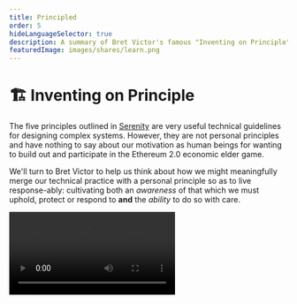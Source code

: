 ```yaml
---
title: Principled
order: 5
hideLanguageSelector: true
description: A summary of Bret Victor's famous "Inventing on Principle" talk, which explores what it means to find a principle and let it guide your life and lead you to inventions with specific cultural intent.
featuredImage: images/shares/learn.png
---
```


# 🏗️ Inventing on Principle

The five principles outlined in [Serenity](/learn/module-6/serenity/#principled-layers) are very useful 
technical guidelines for designing complex systems. However, they are not personal principles
 and have nothing to say about our motivation as human beings for wanting to build out and 
 participate in the Ethereum 2.0 economic elder game.

We'll turn to Bret Victor to help us think about how we might meaningfully merge our technical 
practice with a personal principle so as to live response-ably: cultivating both an *awareness* 
of that which we must uphold, protect or respond to **and** the *ability* to do so with care.

<Video src="https://www.youtube-nocookie.com/embed/PUv66718DII" />

### How does this fit into Kernel?

This is the kernel of Kernel. Bret won't teach you about decentralized systems; or money, 
finance and speech; or about what the web means in the context of a networked species.

> "This is about a way of living your life which most people don't talk about. As you approach 
your career, you'll hear about 'following your passion', or 'doing something you love'. This is 
about something different: **finding and following a principle**. Something you believe is 
important and necessary and right and using that to guide what you do."

## Brief

This is a talk in three parts: Bret describes his own principle, then describes some other 
people who have lived principled lives, and finally uses both previous sections to illustrate how 
you can find and follow your own principle.

### Immediate Creation

> "Bringing ideas into the world is one of the most important things that people do and great 
ideas - art, stories, inventions and scientific theories - take on lives of their own which 
give meaning to our lives as people."

Bret is primarily concerned with what sorts of tools provide healthy environments for ideas to 
grow. Thus, his principle is:

> 💡 Creators need an immediate connection to what they create.

What this means is that, when you're making something and you make a change or a decision, you 
need to see its effect directly and instantaneously. Nothing should be hidden: creators need to 
see what they're doing. One place where this principle is violated is **coding.**

Specifically, we edit code in a text editor, compile it, run it and go see what it looks like; then make some changes, compile and run it again and check the effect of that new change. Most of our time is spent working in a text editor, blindly, without an immediate connection to the output.

The first step needed is to link the code and the output together seamlessly in one environment. Then, we can start thinking of ways to change our work other than typing new code. Bret demonstrates this by "dialling" numbers up and down in the code editor with a simple ctrl + click mechanism, and having the effect directly reflected in the running program. This allows you to explore the space and pick the magnitude which feels best to you artistically, without needing to go through each possible number manually. He demonstrates how this simple change allowed him to discover a means of animation he would never have otherwise known about.

> "So much of creation is discovery. And you can't discover anything if you can't see what 
you're doing [...] Having an immediate connection allows ideas to surface, and develop, in 
ways which were not before possible."

There's still a problem though: we have the animated output, and we have the code, but we have to maintain the mapping between the two in my head to make sense of things. Bret solves this by introducing an option to click on one part of the picture to see which line of code it corresponds to. As it turns out, this is also useful for navigation, **allowing us to make changes as quickly as we think of them**, which is critical to the creative process.

> 💡 There are thoughts we can't think: we need our tools to help us discover them.

<Flash>

<Card>

Prompt: What is Bret Victor's guiding principle? 

Creators need an immediate connection to what they create.

</Card>

<Card>

Prompt: Tools which give us this immediate connection lead us to what kind of thoughts?

Thoughts we can't think in isolation.

</Card>

</Flash>

#### Interactivity

Another concept that poses difficulty to the coder/creator is time.

> "If you have a process in time, and you want to see changes immediately; you have to map time 
to space [...] Creators need to be able to see what they're doing. If you're designing 
something embedded in time, you need to be able to see across time, otherwise you're designing 
blind."

In Bret’s first example, there was no state: no sense of time or interactivity. Next, he shows a platform game which has all the features of his previous example, but which may also be paused at any point and rewound—for instance to adjust the future trajectory of a character's jump so they end up in exactly the right place without unnecessary fuss for the creator

> "As I was designing this, I noticed that it's fun to play with gravity. I bet you could make 
an entire game from that one mechanic. In fact, you could probably make a game from fiddling 
with any single line of code here as a way of [exploring possibly rich mechanics](/learn/module-5/reveal-the-universe/#exploring-well)."

#### Abstract Algorithms

Bret then talks about binary search and demonstrates how the code for such an algorithm gives no 
immediate sense of what it does.

> "You have to 'play computer' and simulate in your head what each line of code will do. To a 
large extent, the people who we consider to be good software developers are just those people 
who are good at playing computer. But if we're writing our code *on a computer*, why are we 
simulating what a computer would do rather than just having it do it and show us!?"

In particular, he uses this example to show how easy and intuitive it could be, given the proper tools, to find different kinds of bugs—both simple ones like accidentally using an invalid array index, and non-trivial ones where the range within which we're searching becomes distorted and never returns anything usable. This is, he says, "what it looks like to write an algorithm without a blindfold on."

Our current conception of what a program is—a list of textual definitions that you hand to a compiler—is derived from languages made in the 1950's when we were still using punch-cards. None of these languages, or the machines they ran on, were interactive—and this assumption is still with us today, even though the media has changed drastically. People still think using a REPL amounts to "interactive programming" because that was the best you could do on a teletype!

#### Golden Rules

We can illustrate what we are hinting at here with programming and software, but **the principle itself has to do with any kind of creation**. Bret shows an electric circuit to illustrate the breadth of what he has in mind.

In electric circuit design, we are mostly interested in the data associated with the variables, 
and yet traditional tools and environments confine us to static representations we must then 
simulate in our heads. Bret uses this to present **the two golden rules of information design:**

1. Show the data.
2. Show comparisons.

Here's the really mind-blowing piece: instead of the representation of a circuit being made 
out of "little squiggly symbols", **it is made out of data**. The symbols exist because they 
were appropriate for the medium of pencil and paper, but when you have a new medium, you need 
to rethink your representations to give creators more immediate connections to what they are 
creating.

The last example he provides is entirely outside the field of engineering, in order to 
demonstrate the generality of this principle. Bret shows how animation can be handled in a 
far more elegant way than Flash. It's really worth just watching yourself. Go to 30:50 to see 
it unfold.

> 💡 Immediate connection is the fertilizer we need to [grow gardens](/learn/module-4/the-garden) of great ideas.

### Motivation

> When I see a violation of this principle, when I see creators constrained by their tools, 
their ideas compromised, I don't see that as an opportunity. I'm not excited by finding a 
problem to solve. I am not in this for the 'joy of making things'. Ideas are very precious to 
me, and when I see ideas dying, it hurts. I see a tragedy. To me, it feels like a moral wrong. 
It feels like an injustice, and I feel it is my responsibility to do something.

> Not opportunity: **responsibility**.

Bret is not trying to convince you to take up his principle, but rather to highlight that the 
words he is using - "responsibility", "injustice", "moral wrong" - aren't words you generally hear in a technical field. Social concepts like censorship, gender discrimination, environmental degradation are all recognized as moral wrongs, yet we lack this tenor in our technical creations.

> "The purpose of this talk is to tell you that activists are not limited to social causes. 
As a technologist, you can recognize a wrong in the world, you can have a vision for what a 
better world could be, and you can dedicate yourself to fighting for a principle.

> "Social activists generally dedicate themselves to a principle by organizing, but **you can 
fight for a principle by inventing**."

<Flash>

<Card>

Prompt: How can technologists fight for their principles and exercise responsibility?

By inventing.

</Card>

</Flash>

### Visionaries

In the late 70's at Xerox Parc, Larry Tesler and his colleagues thought that personal 
computing - which was not considered feasible by anyone else - had huge potential to change 
how people thought and lived. At the time, software interfaces were designed around so-called "**modes**". <Link to="https://stackoverflow.blog/2017/05/23/stack-overflow-helping-one-million-developers-exit-vim/">Vim still famously does this</Link>. 
By pioneering the concept of software user studies, Tesler observed that the complexity of modes 
was a barrier that many people, even with training, couldn't cross. This was therefore a 
threat to his dream of personal computers.

He made it his personal mission to get rid of modes and he formed a principle: **no person should be trapped in a mode**. His slogan was "Don't mode me in!" This principle informed everything he did and he eventually came up with a text editor called Gypsy which was the beginning of text editors  as we know them today.

> This was a transformative change in allowing people to connect with computers. His ideas 
about modelessness spread to the rest of the desktop interface and today, are so ingrained in 
our computers, that we do not notice them [...] So, how can we describe what Larry did? Yes, 
he 'invented' cut-copy-paste, but this invention is very different to Thomas Edison inventing 
the phonograph. Edison stumbled over the technology for audio recording and built it out as a 
novelty, but **he didn't have any cultural intent**, whereas what Larry did was entirely a 
reaction to a particular cultural context.

This is why we have placed such [emphasis](/learn/module-1/joyful-subversion/#shifting-the-nature-of-work) on [breaking](/learn/module-3/time/#media-environments) down our [culturally conditioned](/learn/module-3/humility/#brief) [modes](/learn/module-3/intention/) [of](/learn/module-4/art/) [thinking](/learn/module-5/listening-stories/). It would not be entirely accurate to say that Larry "solved the problem" of modeless text 
manipulation, because **nobody else saw it as a problem!** For everyone else, modes were just 
how computers worked - they were a fact of life. 

<Flash>

<Card>

Prompt: The difference between inventions for personal gain (Edison) and those done on principle (Tesler) is due to what kind of intent?

[Cultural](/learn/module-3/remember/#designing-insight).

</Card>

</Flash>

> "The first thing Larry did was recognize a wrong that was unacknowledged in the culture, which 
is how many great social changes began too. What Elizabeth Cady Stanton did in championing 
women's right to vote is a much closer model for what Larry actually did than the Edison model 
of invention for the sake of patents. This is not a point of relative impacts, just one of 
**motivation** and **approach**. Both Stanton and Tesler recognized an invisible wrong, 
envisioned a world without that wrong, and dedicated themselves to fighting for a principle."

This applies to many other seminal figures in the history of computer science. Doug Engelbart (who championed the idea of interactive computing) is best known for inventing the mouse, but he really came up with an entirely new way to work with knowledge. His explicit goal was to **[enable humankind to solve the world's urgent problems](https://youtu.be/sG3PWet8fDk)**. He had a vision of **knowledge workers using complex, powerful information tools to [harness their collective intelligence](https://youtu.be/Rns8_e2JiKw)**.

Or Alan Kay, whose goal was "**to amplify human reach and bring new ways of thinking to a faltering civilization that desperately needed it**." His approach was to work through children: if programming is regarded as a form of basic literacy, then kids will grow up to be adults who have developed new means for critical thought, and we'll have more enlightened societies. 

### Specific Insight

> "I'm not saying that you have to live this way, or even that you should. What I am saying is 
that you *can*. That this is an option which is available to you, though it is not one which 
you'll hear about often [...] Instead the world will try to make you define yourself by a 
skill."

We are conditioned to centre our efforts around a major in college, or a job title in our career. This can be 
worthwhile, and if you want to spend your life pursuing excellence by practicing a skill, 
you can do that. That is the path of the craftsmen: the most common path. There's also the 
path of the problem solver, typified by entrepreneurship or academic research, which is about 
choosing a problem in a given field, working on it, and making a contribution there.

Or, you can define yourself not by the problem you're solving, nor by your craft, but rather 
**by your cause**; by the principle you choose to uphold. This means having a vision and 
bringing the world to that vision. Be patient: it can take time to find a principle, because 
it is really a form of self-discovery. You're trying to figure out what your life is supposed 
to be about.

It took Bret ten years to find his principle. His advice based on those years of wondering is:

> "Do a lot of things. Make many things. Make many types of things. Study many things. 
Experience many things. Use all of these experiences as a way of analyzing yourself by asking, 
'Does this resonate with me?', "Does this repel me?', 'Do I not care?' Build up this corpus of 
experiences you care about and then try to make sense of it, try to figure out *why* you care. 
What is the secret ingredient in all of these experiences that I am reacting to so strongly?"

<Flash>

<Card>

Prompt: Victor describes the paths of the craftsmen, the entrepreneur, the academic, and the visionary. Why can it take a long time to find your principle on this final path if you choose it?

Because principled living is really a form of [self-discovery](/learn/module-4/self-enquiry).

</Card>

</Flash>

Confining yourself to practicing just one skill can make it difficult to get the broad range of experience which seems so valuable to doing principled work. 

Finally, a principle can't just be any old thing you believe in, like "make software simpler". This is a nice thought, but is too vague to be directly actionable. Larry Tesler liked simplicity, but he had this **specific nugget of insight** that no person should be trapped in a mode.

> If your principle provides you with a specific insight, it will guide you, and you will 
always know if what you're doing is right. 

> There are many ways to live your life: that's maybe the most important thing you can 
realise in life. Every aspect is a choice. But there are default choices. You can choose to 
sleepwalk through your life and walk the path that's been laid out for you. You can choose to 
accept the world as it is. But you don't have to. If there is something in the world you feel 
is wrong, and you have a vision for what a better world could be, you can find your guiding principle.

<Video src="https://www.youtube-nocookie.com/embed/3QtklTXbKUQ?start=556" />
